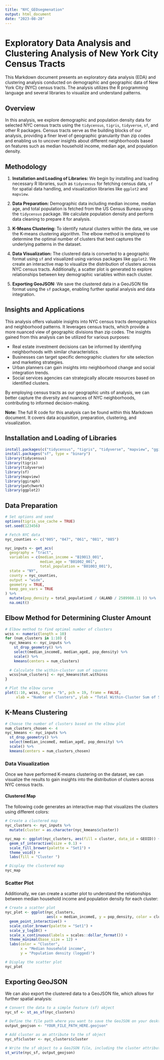 ```yaml
---
title: "NYC_GEOsegmenation"
output: html_document
date: "2023-08-28"
---
```


# Exploratory Data Analysis and Clustering Analysis of New York City Census Tracts

This Markdown document presents an exploratory data analysis (EDA) and clustering analysis conducted on demographic and geographic data of New York City (NYC) census tracts. The analysis utilizes the R programming language and several libraries to visualize and understand patterns.

## Overview

In this analysis, we explore demographic and population density data for selected NYC census tracts using the `tidycensus`, `tigris`, `tidyverse`, `sf`, and other R packages. Census tracts serve as the building blocks of our analysis, providing a finer level of geographic granularity than zip codes and enabling us to uncover insights about different neighborhoods based on features such as median household income, median age, and population density.

## Methodology

1.  **Installation and Loading of Libraries:** We begin by installing and loading necessary R libraries, such as `tidycensus` for fetching census data, `sf` for spatial data handling, and visualization libraries like `ggplot2` and `mapview`.

2.  **Data Preparation:** Demographic data including median income, median age, and total population is fetched from the US Census Bureau using the `tidycensus` package. We calculate population density and perform data cleaning to prepare it for analysis.

3.  **K-Means Clustering:** To identify natural clusters within the data, we use the K-means clustering algorithm. The elbow method is employed to determine the optimal number of clusters that best captures the underlying patterns in the dataset.

4.  **Data Visualization:** The clustered data is converted to a geographic format using `sf` and visualized using various packages like `ggplot2`. We create an interactive map to visualize the distribution of clusters across NYC census tracts. Additionally, a scatter plot is generated to explore relationships between key demographic variables within each cluster.

5.  **Exporting GeoJSON:** We save the clustered data in a GeoJSON file format using the `sf` package, enabling further spatial analysis and data integration.

## Insights and Applications

This analysis offers valuable insights into NYC census tracts demographics and neighborhood patterns. It leverages census tracts, which provide a more nuanced view of geographic divisions than zip codes. The insights gained from this analysis can be utilized for various purposes:

-   Real estate investment decisions can be informed by identifying neighborhoods with similar characteristics.
-   Businesses can target specific demographic clusters for site selection and marketing strategies.
-   Urban planners can gain insights into neighborhood change and social integration trends.
-   Social services agencies can strategically allocate resources based on identified clusters.

By employing census tracts as our geographic units of analysis, we can better capture the diversity and nuances of NYC neighborhoods, contributing to informed decision-making.

**Note:** The full R code for this analysis can be found within this Markdown document. It covers data acquisition, preparation, clustering, and visualization.

## Installation and Loading of Libraries

```r

install.packages(c("tidycensus", "tigris", "tidyverse", "mapview", "ggiraph", "patchwork","ggplot2"))
install.packages("sf", type = "binary")
library(tidycensus)
library(tigris)
library(tidyverse)
library(sf)
library(mapview)
library(ggiraph)
library(patchwork)
library(ggplot2)

```

## Data Preparation

```r
# Set options and seed
options(tigris_use_cache = TRUE)
set.seed(123456)

# Fetch NYC data
nyc_counties <- c("005", "047", "061", "081", "085")

nyc_inputs <- get_acs(
  geography = "tract",
  variables = c(median_income = "B19013_001",
                median_age = "B01002_001",
                total_population = "B01003_001"),
  state = "NY",
  county = nyc_counties,
  output = "wide",
  geometry = TRUE,
  keep_geo_vars = TRUE
) %>%
  mutate(pop_density = total_populationE / (ALAND / 2589988.11 )) %>%
  na.omit()

```

## Elbow Method for Determining Cluster Amount

```r
# Elbow method to find optimal number of clusters
wcss <- numeric(length = 10)
for (num_clusters in 1:10) {
  nyc_kmeans <- nyc_inputs %>%
    st_drop_geometry() %>%
    select(median_incomeE, median_ageE, pop_density) %>%
    scale() %>%
    kmeans(centers = num_clusters)
  
  # Calculate the within-cluster sum of squares
  wcss[num_clusters] <- nyc_kmeans$tot.withinss
}

# Plot the elbow curve
plot(1:10, wcss, type = "b", pch = 19, frame = FALSE,
     xlab = "Number of Clusters", ylab = "Total Within-Cluster Sum of Squares")

```

## K-Means Clustering

```r

# Choose the number of clusters based on the elbow plot
num_clusters_chosen <- 4
nyc_kmeans <- nyc_inputs %>%
  st_drop_geometry() %>%
  select(median_incomeE, median_ageE, pop_density) %>%
  scale() %>%
  kmeans(centers = num_clusters_chosen)

```

### Data Visualization

Once we have performed K-means clustering on the dataset, we can visualize the results to gain insights into the distribution of clusters across NYC census tracts.

#### Clustered Map

The following code generates an interactive map that visualizes the clusters using different colors:

```r

# Create a clustered map
nyc_clusters <- nyc_inputs %>%
  mutate(cluster = as.character(nyc_kmeans$cluster))

nyc_map <- ggplot(nyc_clusters, aes(fill = cluster, data_id = GEOID)) + 
  geom_sf_interactive(size = 0.1) + 
  scale_fill_brewer(palette = "Set1") + 
  theme_void() + 
  labs(fill = "Cluster ")

# Display the clustered map
nyc_map
```

### Scatter Plot

Additionally, we can create a scatter plot to understand the relationships between median household income and population density for each cluster:

```r
# Create a scatter plot
nyc_plot <- ggplot(nyc_clusters, 
                   aes(x = median_incomeE, y = pop_density, color = cluster, data_id = GEOID)) + 
  geom_point_interactive() + 
  scale_color_brewer(palette = "Set1") + 
  scale_y_log10() + 
  scale_x_continuous(labels = scales::dollar_format()) + 
  theme_minimal(base_size = 12) + 
  labs(color = "Cluster",
       x = "Median household income",
       y = "Population density (logged)")

# Display the scatter plot
nyc_plot

```

## Exporting GeoJSON

We can also export the clustered data to a GeoJSON file, which allows for further spatial analysis:

```r
# Convert the data to a simple feature (sf) object
nyc_sf <- st_as_sf(nyc_clusters)

# Define the file path where you want to save the GeoJSON on your desktop
output_geojson <- "YOUR_FILE_PATH_HERE.geojson"

# Add cluster as an attribute to the sf object
nyc_sf$cluster <- nyc_clusters$cluster

# Write the sf object to a GeoJSON file, including the cluster attribute
st_write(nyc_sf, output_geojson)


```
